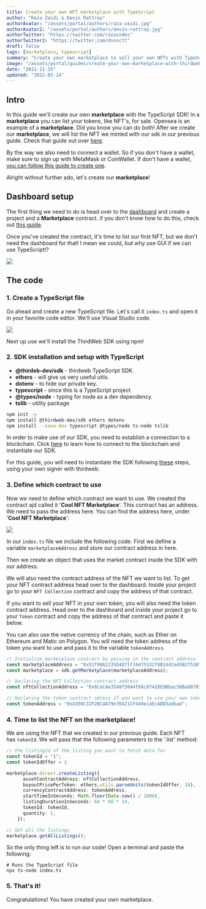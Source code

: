 ```yaml
---
title: Create your own NFT marketplace with TypeScript
author: "Raza Zaidi & Devin Rattray"
authorAvatar: "/assets/portal/authors/raza-zaidi.jpg"
authorAvatar2: "/assets/portal/authors/devin-rattray.jpg"
authorTwitter: "https://twitter.com/razacodes"
authorTwitter2: "https://twitter.com/dvnsctt"
draft: false
tags: [marketplace, typescript]
summary: "Create your own marketplace to sell your own NFTs with TypeScript"
image: "/assets/portal/guides/create-your-own-marketplace-with-thirdweb-typescript-sdk/thumbnail.png"
date: "2021-11-25"
updated: "2022-03-14"
---
```


## Intro

In this guide we'll create our own **marketplace** with the TypeScript SDK! In a **marketplace** you can list your tokens, like NFT's, for sale. Opensea is an example of a **marketplace**. Did you know you can do both! After we create our **marketplace**, we will list the NFT we minted with our sdk in our previous guide. Check that guide out over [here](/guides/mint-nft-collection-using-typescript-sdk).

By the way we also need to connect a wallet. So if you don't have a wallet, make sure to sign up with MetaMask or CoinWallet. If don't have a wallet, [you can follow this guide to create one](/guides/create-a-metamask-wallet).

Alright without further ado, let's create our **marketplace**!

## Dashboard setup

The first thing we need to do is head over to the [dashboard](https://thirdweb.com/dashboard) and create a project and a **Marketplace** contract. if you don't know how to do this, check out [this guide](/learn/introduction).

Once you've created the contract, it's time to list our first NFT, but we don't need the dashboard for that! I mean we could, but why use GUI if we can use TypeScript!?

![](/assets/portal/guides/create-your-own-marketplace-with-thirdweb-typescript-sdk/1.png)

## The code

### 1. Create a TypeScript file

Go ahead and create a new TypeScript file. Let's call it `index.ts` and open it in your favorite code editor. We'll use Visual Studio code.

![](/assets/portal/guides/create-your-own-marketplace-with-thirdweb-typescript-sdk/19-jsfile.png)

Next up use we'll install the ThirdWeb SDK using npm!

### 2. SDK installation and setup with TypeScript

- **@thirdeb-dev/sdk** - thirdweb TypeScript SDK.
- **ethers** - will give us very useful utils.
- **dotenv** - to hide our private key.
- **typescript** - since this is a TypeScript project
- **@types/node** - typing for node as a dev dependency.
- **tslib** - utility package

```bash
npm init -y
npm install @thirdweb-dev/sdk ethers dotenv
npm install --save-dev typescript @types/node ts-node tslib
```

In order to make use of our SDK, you need to establish a connection to a blockchain.
Click [here](/learn/connect-to-blockchain) to learn how to connect to the blockchain and instantiate our SDK.

For this guide, you will need to instantiate the SDK following [these](/learn/connect-to-blockchain#using-your-own-signer-with-thirdweb) steps, using your own signer with thirdweb.

### 3. Define which contract to use

Now we need to define which contract we want to use. We created the contract ajd called it '**Cool NFT Marketplace**'. This contract has an address. We need to pass the address here. You can find the address here, under '**Cool NFT Marketplace**':

![](/assets/portal/guides/create-your-own-marketplace-with-thirdweb-typescript-sdk/1.png)

In our `index.ts` file we include the following code. First we define a variable `marketplaceAddress` and store our contract address in here.

Then we create an object that uses the market contract inside the SDK with our address.

We will also need the contract address of the NFT we want to list. To get your NFT contract address head over to the dashboard. Inside your project go to your `NFT Collection` contract and copy the address of that contract.

If you want to sell your NFT in your own token, you will also need the token contract address. Head over to the dashboard and inside your project go to your `Token` contract and copy the address of that contract and paste it below.

You can also use the native currency of the chain, such as Ether on Ethereum and Matic on Polygon.
You will need the token address of the token you want to use and pass it to the variable `tokenAddress`.

```tsx:index.ts
// Initialize marketplace contract by passing in the contract address
const marketplaceAddress = "0x51f90A2235D4D71f7A475532f8B1442a45B27530"
const marketplace = sdk.getMarketplace(marketplaceAddress);

// Declaring the NFT Collection contract address
const nftCollectionAddress = "0x8CeCAe3548f3844f68c07428E9Bbac50Ba887035"

// Declaring the token contract adress if you want to use your own tokens
const tokenAddress = "0x43E0C32F2BC4A79e70421CF449e14EcADD3adbad";

```

### 4. Time to list the NFT on the marketplace!

We are using the NFT that we created in our previous guide. Each NFT has `tokenId`. We will pass that the following parameters to the '.list' method:

```tsx:index.ts
// the listingId of the listing you want to fetch data for
const tokenId = "1";
const tokenIdOffer = 1

marketplace.direct.createListing({
      assetContractAddress: nftCollectionAddress,
      buyoutPricePerToken: ethers.utils.parseUnits(tokenIdOffer, 18),
      currencyContractAddress: tokenAddress,
      startTimeInSeconds: Math.floor(Date.now() / 1000),
      listingDurationInSeconds: 60 * 60 * 24,
      tokenId: tokenId,
      quantity: 1,
    });

// Get all the listings
marketplace.getAllListings();
```

So the only thing left is to run our code! Open a terminal and paste the following:

```bash:virtual-env
# Runs the TypeScript file
npx ts-node index.ts

```

### 5. That's it!

Congratulations! You have created your own marketplace.

